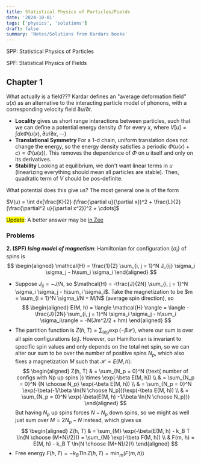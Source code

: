 ```yaml
---
title: Statistical Physics of Particles/Fields
date: '2024-10-01'
tags: ['physics', 'solutions']
draft: false
summary: 'Notes/Solutions from Kardars books'
---
```

SPP: Statistical Physics of Particles 

SPF: Statistical Physics of Fields 
##  Chapter 1 

What actually is a field??? Kardar defines an "average deformation field" $u(x)$ as an alternative to the interacting particle model of phonons, with a 
corresponding velocity field $\partial u/\partial t$. 
* **Locality** gives us short range interactions between particles, such that we can define a potential energy density $\Phi$ for every $x$, where $V[u] = \int dx \Phi(u(x), \partial u/\partial x, \cdots)$
* **Translational Symmetry** For a 1-d chain, uniform translation does not change the energy, so the energy density satisfies a periodic $\Phi(u(x) + c) = \Phi(u(x))$. This removes the dependence of $\Phi$ on $u$ itself and only on its derivatives. 
* **Stability** Looking at equilibrium, we don't want linear terms in $u$ (linearizing everything should mean all particles are stable). Then, quadratic term of $V$ should be pos-definite. 

What potential does this give us? The most general one is of the form 

$V(u) = \int dx[\frac{K}{2} (\frac{\partial u}{\partial x})^2 + \frac{L}{2}(\frac{\partial^2 u}{\partial x^2})^2 + \cdots]$

<mark>Update</mark>: A better answer may be [in Zee](./path-integral)

### Problems 
**2. (SPF) *Ising model of magnetism***: Hamiltonian for configuration $\{\sigma_i\}$ of spins is 
$$ 
\begin{aligned}
\mathcal{H} = \frac{1}{2} \sum_{i, j = 1}^N J_{ij} \sigma_i \sigma_j - h\sum_i \sigma_i
\end{aligned}
$$
*  Suppose $J_{ij} = -J/N$, so $\mathcal{H} = -\frac{J}{2N} \sum_{i, j = 1}^N  \sigma_i \sigma_j - h\sum_i \sigma_i$. Take the magnetization to be 
$m = \sum_{i = 1}^N \sigma_i/N = M/N$ (average spin direction), so 
$$
\begin{aligned}
E(M, h) = \langle \mathcal{H} \rangle = \langle -\frac{J}{2N} \sum_{i, j = 1}^N  \sigma_i \sigma_j - h\sum_i \sigma_i\rangle = -N(Jm^2/2 + hm)
\end{aligned}
$$
* The partition function is $Z(h, T) = \sum_{(\sigma_i)} \exp(-\beta \mathcal{H})$, where our sum is over all spin configurations $(\sigma_i)$. However, our Hamiltonian 
is invariant to specific spin values and only depends on the total net spin, so we can alter our sum to be over the number of positive spins $N_p$, which also fixes a magnetization $M$ such that $\mathcal{H} = E(M, h)$: 
$$ 
\begin{aligned}
Z(h, T) & = \sum_{N_p = 0}^N (\text{ number of configs with Np up spins }) \times \exp(-\beta E(M, h)) \\ 
        & = \sum_{N_p = 0}^N {N \choose N_p} \exp(-\beta E(M, h)) \\ 
        & = \sum_{N_p = 0}^N \exp(-\beta(-1/\beta \ln{N \choose N_p}))\exp(-\beta E(M, h)) \\ 
        & = \sum_{N_p = 0}^N \exp(-\beta(E(M, h)  -1/\beta \ln{N \choose N_p}))
\end{aligned}
$$ 
But having $N_p$ up spins forces $N - N_p$ down spins, so we might as well just sum over $M = 2N_p - N$ instead, which gives us 
$$ 
\begin{aligned}
Z(h, T) & = \sum_{M} \exp(-\beta(E(M, h) - k_B T \ln{N \choose (M+N)/2})) = \sum_{M} \exp(-\beta F(M, h)) \\ 
& F(m, h) = E(M, h) - k_B T \ln{N \choose (M+N)/2}\\
\end{aligned}
$$ 
* Free energy $F(h, T) = -k_B T \ln Z(h, T) = \min_m(F(m, h))$
